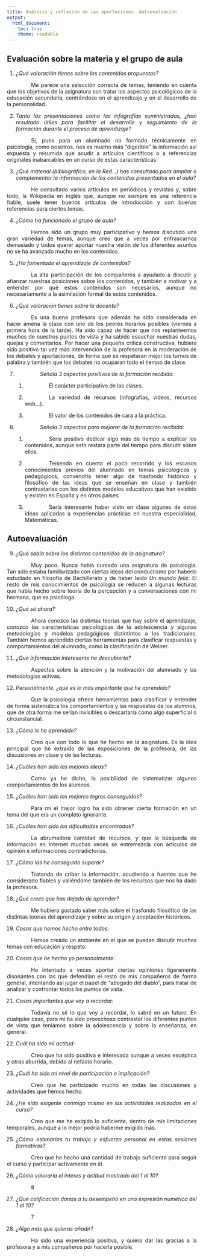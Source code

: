 ```yaml
---
title: Análisis y reflexión de las aportaciones. Autoevaluación
output:
  html_document: 
    toc: true
    theme: readable
---
```


<style>
body {
text-align: justify
}
p {
text-indent: 4rem;
}
</style>

## Evaluación sobre la materia y el grupo de aula

1. *¿Qué valoración tienes sobre los contenidos propuestos?*

Me parece una selección correcta de temas, teniendo en cuenta que los objetivos de la asignatura son tratar los aspectos psicológicos de la educación secundaria, centrándose en el aprendizaje y en el desarrollo de la personalidad.

2. *Tanto las presentaciones como las infografías suministradas, ¿han resultado útiles para facilitar el desarrollo y seguimiento de la formación durante el proceso de aprendizaje?*

Sí, pues para un alumnado no formado técnicamente en psicología, como nosotros, nos es mucho más "digerible" la información así expuesta y resumida que acudir a artículos científicos o a referencias originales inabarcables en un curso de estas características.

3. *¿Qué material (bibliográfico, en la Red...) has consultado para ampliar o complementar la información de los contenidos presentados en el aula?*

He consultado varios artículos en periódicos y revistas y, sobre todo, la Wikipedia en inglés que, aunque no siempre es una referencia fiable, suele tener buenos artículos de introducción y con buenas referencias para ciertos temas.

4. *¿Cómo ha funcionado el grupo de aula?*

Hemos sido un grupo muy participativo y hemos discutido una gran variedad de temas, aunque creo que a veces por enfrascarnos demasiado y todos querer aportar nuestra visión de los diferentes asuntos no se ha avanzado mucho en los contenidos.

5. *¿Ha fomentado el aprendizaje de contenidos?*

La alta participación de los compañeros a ayudado a discutir y afianzar nuestras posiciones sobre los contenidos, y también a motivar y a entender por qué estos contenidos son necesarios, aunque no necesariamente a la asimilación formal de estos contenidos.

6. *¿Qué valoración tienes sobre la docente?*

Es una buena profesora que además ha sido considerada en hacer amena la clase con uno de los peores horarios posibles (viernes a primera hora de la tarde). Ha sido capaz de hacer que nos replanteemos muchos de nuestros puntos de vista y ha sabido escuchar nuestras dudas, quejas y comentarios. Por hacer una pequeña crítica constructiva, hubiera sido positivo tal vez más intervención de la profesora en la moderación de los debates y aportaciones, de forma que se respetaran mejor los turnos de palabra y también que los debates no ocuparan todo el tiempo de clase.

7. *Señala 3 aspectos positivos de la formación recibida:*

	1. El carácter participativo de las clases.

	2. La variedad de recursos (infografías, vídeos, recursos web...).

	3. El valor de los contenidos de cara a la práctica.

8. *Señala 3 aspectos para mejorar de la formación recibida:*

	1. Sería positivo dedicar algo más de tiempo a explicar los contenidos, aunque esto restara parte del tiempo para discutir sobre ellos.

	2. Teniendo en cuenta el poco recorrido y los escasos conocimientos previos del alumnado en temas psicológicos y pedagógicos, convendría tener algo de trasfondo histórico y filosófico de las ideas que se enseñan en clase y también contrastarlas con los distintos modelos educativos que han existido y existen en España y en otros países.

	3. Sería interesante haber visto en clase algunas de estas ideas aplicadas a experiencias prácticas en nuestra especialidad, Matemáticas.

## Autoevaluación

9. *¿Qué sabía sobre los distintos contenidos de la asignatura?*

Muy poco. Nunca había cursado una asignatura de psicología. Tan sólo estaba familiarizado con ciertas ideas del conductismo por haberlo estudiado en filosofía de Bachillerato y de haber leído *Un mundo feliz*. El resto de mis conocimientos de psicología se reducen a algunas lecturas que había hecho sobre teoría de la percepción y a conversaciones con mi hermana, que es psicóloga.

10. *¿Qué sé ahora?*

Ahora conozco las distintas teorías que hay sobre el aprendizaje, conozco las características psicológicas de la adolescencia y algunas metodologías y modelos pedagógicos distintintos a los tradicionales. También hemos aprendido ciertas herramientas para clasificar respuestas y comportamientos del alumnado, como la clasificación de Weiner.

11. *¿Qué información interesante he descubierto?*

Aspectos sobre la atención y la motivación del alumnado y las metodologías activas.

12. *Personalmente, ¿qué es lo más importante que he aprendido?*

Que la psicología ofrece herramientas para clasificar y entender de forma sistemática los comportamientos y las respuestas de los alumnos, que de otra forma me serían invisibles o descartaría como algo superficial o circunstancial.

13. *¿Cómo lo he aprendido?*

Creo que con todo lo que he hecho en la asignatura. Es la idea principal que he extraído de las exposiciones de la profesora, de las discusiones en clase y de las lecturas.

14. *¿Cuáles han sido las mejores ideas?*

Como ya he dicho, la posibilidad de sistematizar algunos comportamientos de los alumnos.

15. *¿Cuáles han sido los mejores logros conseguidos?*

Para mí el mejor logro ha sido obtener cierta formación en un tema del que era un completo ignorante.

16. *¿Cuáles han sido las dificultades encontradas?*

La abrumadora cantidad de recursos, y que la búsqueda de información en Internet muchas veces se entremezcla con artículos de opinión e informaciones contradictorias.

17. *¿Cómo las he conseguido superar?*

Tratando de cribar la información, acudiendo a fuentes que he considerado fiables y valiéndome también de los recursos que nos ha dado la profesora.

18. *¿Qué crees que has dejado de aprender?*

Me hubiera gustado saber más sobre el trasfondo filosófico de las distintas teorías del aprendizaje y sobre su origen y aceptación históricos.

19. *Cosas que hemos hecho entre todos:*

Hemos creado un ambiente en el que se pueden discutir muchos temas con educación y respeto.

20. *Cosas que he hecho yo personalmente:*

He intentado a veces aportar ciertas opiniones ligeramente disonantes con las que defendían el resto de mis compañeros de forma general, intentando así jugar el papel de "abogado del diablo", para tratar de analizar y confrontar todos los puntos de vista.

21. *Cosas importantes que voy a recordar:*

Todavía no sé lo que voy a recordar, lo sabré en un futuro. En cualquier caso, para mí ha sido provechoso contrastar los diferentes puntos de vista que teníamos sobre la adolescencia y sobre la enseñanza, en general.

22. *Cuál ha sido mi actitud:*

Creo que ha sido positiva e interesada aunque a veces escéptica y otras aburrida, debido al nefasto horario.

23. *¿Cuál ha sido mi nivel de participación e implicación?*

Creo que he participado mucho en todas las discusiones y actividades que hemos hecho.

24. *¿He sido exigente conmigo mismo en las actividades realizadas en el curso?*

Creo que me he exigido lo suficiente, dentro de mis limitaciones temporales, aunque a lo mejor podría haberme exigido más.

25. *¿Cómo estimarías tu trabajo y esfuerzo personal en estas sesiones formativas?*

Creo que he hecho una cantidad de trabajo suficiente para seguir el curso y participar activamente en él.

26. *¿Cómo valoraría el interes y actitud mostrado del 1 al 10?*

8

27. *¿Qué calificación darías a tu desempeño en una expresión numérica del 1 al 10?*

7

28. *¿Algo más que quieras añadir?*

Ha sido una experiencia positiva, y quiero dar las gracias a la profesora y a mis compañeros por hacerla posible.
